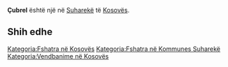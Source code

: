 {{Fshat në 
 | Emri                = Çubrel
 | EmriAlt                = 
 | NAME_SHORT_FORM=      
 | NAME_GENERIC=      
 | NAME_SORT_NAME_RO=      CUBREL
 | FULL_NAME_RO = Çubrel
 | FULL_NAME_ND_RO=Cubrel
 | SORT_NAME_RG=CUBREL
 | FULL_NAME_RG=Çubrel
 | FULL_NAME_ND_RG=Cubrel
 | SRP_NAME_SHORT_FORM=      
 | SRP_NAME_GENERIC=      
 | SRP_NAME_SORT_NAME_RO=      
 | SRP_FULL_NAME_RO = 
 | SRP_FULL_NAME_ND_RO=
 | SRP_SORT_NAME_RG=
 | SRP_FULL_NAME_RG=
 | SRP_FULL_NAME_ND_RG=
 | Emri (Rasa dhanore) = 
 | Figura              = 
 | Shteti              = Kosovo
 | Komuna              = Suharekë
 | Kodi postar         = 
 | Sipërfaqja          = 

 | Popullsia           = 

 | Regj. i popullsisë  = 
 | Dend. e popullsisë  = 
 | Faqja zyrtare       = 
 <!--- Koordinatat ----> 
 | Gjerësia            = 42.769167
 | Gjatësia            = 20.739722
 | Lartësia            = 
}}
'''Çubrel''' është një [[]] në [[Suharekë]] të [[Kosovës]].

<!-- == Gjeografia == -->
<!-- == Historia == -->
<!-- == Demografia == -->
== Shih edhe ==
{{Komuna Suharekë}}
{{Kosovo-Administrata-Cung}}

[[Kategoria:Fshatra në Kosovës]]
[[Kategoria:Fshatra në Kommunes Suharekë]]
[[Kategoria:Vendbanime në Kosovës]]